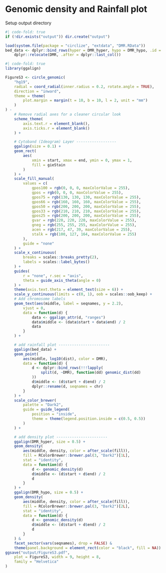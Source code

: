 # Genomic density and Rainfall plot

Setup output directory
```r
#| code-fold: true
if (!dir.exists("output")) dir.create("output")
```

```r
load(system.file(package = "circlize", "extdata", "DMR.RData"))
bed_data <- dplyr::bind_rows(hyper = DMR_hyper, hypo = DMR_hypo, .id = "DMR") |>
    dplyr::relocate(DMR, .after = dplyr::last_col())
```

```r
#| code-fold: true
library(ggalign)
```

```r
FigureS3 <- circle_genomic(
    "hg19",
    radial = coord_radial(inner.radius = 0.2, rotate.angle = TRUE),
    direction = "inward",
    theme = theme(
        plot.margin = margin(t = 10, b = 10, l = 2, unit = "mm")
    )
) -
    # Remove radial axes for a cleaner circular look
    scheme_theme(
        axis.text.r = element_blank(),
        axis.ticks.r = element_blank()
    ) +

    # Cytoband (Ideogram) Layer ------------------
    ggalign(size = 0.1) +
    geom_rect(
        aes(
            xmin = start, xmax = end, ymin = 0, ymax = 1,
            fill = gieStain
        )
    ) +
    scale_fill_manual(
        values = c(
            gpos100 = rgb(0, 0, 0, maxColorValue = 255),
            gpos = rgb(0, 0, 0, maxColorValue = 255),
            gpos75 = rgb(130, 130, 130, maxColorValue = 255),
            gpos66 = rgb(160, 160, 160, maxColorValue = 255),
            gpos50 = rgb(200, 200, 200, maxColorValue = 255),
            gpos33 = rgb(210, 210, 210, maxColorValue = 255),
            gpos25 = rgb(200, 200, 200, maxColorValue = 255),
            gvar = rgb(220, 220, 220, maxColorValue = 255),
            gneg = rgb(255, 255, 255, maxColorValue = 255),
            acen = rgb(217, 47, 39, maxColorValue = 255),
            stalk = rgb(100, 127, 164, maxColorValue = 255)
        ),
        guide = "none"
    ) +
    scale_x_continuous(
        breaks = scales::breaks_pretty(2),
        labels = scales::label_bytes()
    ) +
    guides(
        r = "none", r.sec = "axis",
        theta = guide_axis_theta(angle = 0)
    ) +
    theme(axis.text.theta = element_text(size = 6)) +
    scale_y_continuous(limits = c(0, 1), oob = scales::oob_keep) +
    # Add chromosome labels
    geom_text(aes(middle, label = seqnames, y = 2.2),
        vjust = 0,
        data = function(d) {
            data <- ggalign_attr(d, "ranges")
            data$middle <- (data$start + data$end) / 2
            data
        }
    ) +

    # add rainfall plot -----------------------
    ggalign(bed_data) +
    geom_point(
        aes(middle, log10(dist), color = DMR),
        data = function(d) {
            d <- dplyr::bind_rows(!!!lapply(
                split(d, ~DMR), function(dd) genomic_dist(dd)
            ))
            d$middle <- (d$start + d$end) / 2
            dplyr::rename(d, seqnames = chr)
        }
    ) +
    scale_color_brewer(
        palette = "Dark2",
        guide = guide_legend(
            position = "inside",
            theme = theme(legend.position.inside = c(0.5, 0.5))
        )
    ) +

    # add density plot -----------------------
    ggalign(DMR_hyper, size = 0.5) +
    geom_density(
        aes(middle, density, color = after_scale(fill)),
        fill = RColorBrewer::brewer.pal(3, "Dark2")[1L],
        stat = "identity",
        data = function(d) {
            d <- genomic_density(d)
            d$middle <- (d$start + d$end) / 2
            d
        }
    ) +
    ggalign(DMR_hypo, size = 0.5) +
    geom_density(
        aes(middle, density, color = after_scale(fill)),
        fill = RColorBrewer::brewer.pal(3, "Dark2")[2L],
        stat = "identity",
        data = function(d) {
            d <- genomic_density(d)
            d$middle <- (d$start + d$end) / 2
            d
        }
    ) &
    facet_sector(vars(seqnames), drop = FALSE) &
    theme(panel.background = element_rect(color = "black", fill = NA))
ggsave("output/FigureS3.pdf",
    plot = FigureS3, width = 9, height = 8,
    family = "Helvetica"
)
```
